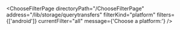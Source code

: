 


<ChooseFilterPage
    directoryPath="/ChooseFilterPage"
    address="/lib/storage/querytransfers"
    filterKind="platform"
    filters={['android']}
    currentFilter="all"
    message={'Choose a platform:'}
/>
